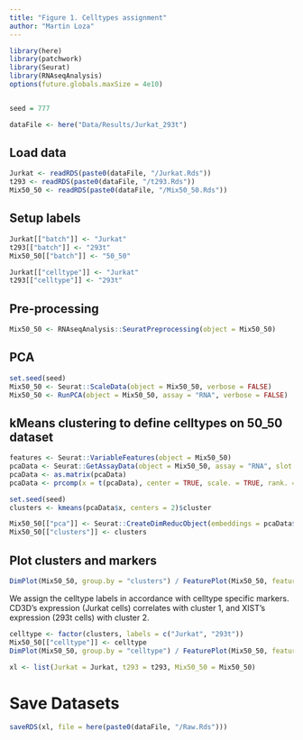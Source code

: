 ```yaml
---
title: "Figure 1. Celltypes assignment"
author: "Martin Loza"
---
```


```r
library(here)
library(patchwork)
library(Seurat)
library(RNAseqAnalysis)
options(future.globals.maxSize = 4e10)


seed = 777

dataFile <- here("Data/Results/Jurkat_293t") 
```

##  Load data

```r
Jurkat <- readRDS(paste0(dataFile, "/Jurkat.Rds"))
t293 <- readRDS(paste0(dataFile, "/t293.Rds"))
Mix50_50 <- readRDS(paste0(dataFile, "/Mix50_50.Rds"))
```

## Setup labels

```r
Jurkat[["batch"]] <- "Jurkat"
t293[["batch"]] <- "293t"
Mix50_50[["batch"]] <- "50_50"

Jurkat[["celltype"]] <- "Jurkat"
t293[["celltype"]] <- "293t"
```

## Pre-processing

```r
Mix50_50 <- RNAseqAnalysis::SeuratPreprocessing(object = Mix50_50)
```

## PCA

```r
set.seed(seed)
Mix50_50 <- Seurat::ScaleData(object = Mix50_50, verbose = FALSE)
Mix50_50 <- RunPCA(object = Mix50_50, assay = "RNA", verbose = FALSE)
```

## kMeans clustering to define celltypes on 50_50 dataset

```r
features <- Seurat::VariableFeatures(object = Mix50_50)
pcaData <- Seurat::GetAssayData(object = Mix50_50, assay = "RNA", slot = "data")[features,]
pcaData <- as.matrix(pcaData)
pcaData <- prcomp(x = t(pcaData), center = TRUE, scale. = TRUE, rank. = 3)

set.seed(seed)
clusters <- kmeans(pcaData$x, centers = 2)$cluster

Mix50_50[["pca"]] <- Seurat::CreateDimReducObject(embeddings = pcaData$x, key = "PC_", assay = "RNA")
Mix50_50[["clusters"]] <- clusters
```

## Plot clusters and markers 

```r
DimPlot(Mix50_50, group.by = "clusters") / FeaturePlot(Mix50_50, features = c("XIST", "CD3D"))
```

We assign the celltype labels in accordance with celltype specific markers. CD3D's expression (Jurkat cells) correlates with cluster 1, and XIST's expression (293t cells) with cluster 2. 

```r
celltype <- factor(clusters, labels = c("Jurkat", "293t"))
Mix50_50[["celltype"]] <- celltype
DimPlot(Mix50_50, group.by = "celltype") / FeaturePlot(Mix50_50, features = c("XIST", "CD3D"))
```

```r
xl <- list(Jurkat = Jurkat, t293 = t293, Mix50_50 = Mix50_50)
```

# Save Datasets

```r
saveRDS(xl, file = here(paste0(dataFile, "/Raw.Rds")))
```

